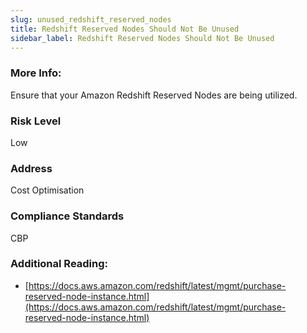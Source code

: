```yaml
---
slug: unused_redshift_reserved_nodes
title: Redshift Reserved Nodes Should Not Be Unused
sidebar_label: Redshift Reserved Nodes Should Not Be Unused
---
```


### More Info:

Ensure that your Amazon Redshift Reserved Nodes are being utilized.

### Risk Level

Low

### Address

Cost Optimisation

### Compliance Standards

CBP


### Additional Reading:

- [https://docs.aws.amazon.com/redshift/latest/mgmt/purchase-reserved-node-instance.html](https://docs.aws.amazon.com/redshift/latest/mgmt/purchase-reserved-node-instance.html) 

